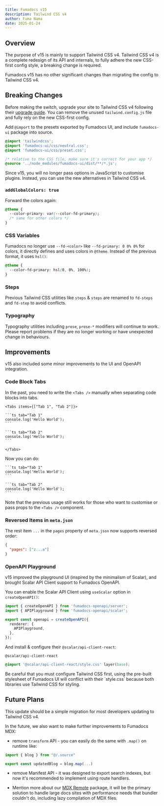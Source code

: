 ```yaml
---
title: Fumadocs v15
description: Tailwind CSS v4
author: Fuma Nama
date: 2025-01-24
---
```


## Overview

The purpose of v15 is mainly to support Tailwind CSS v4.
Tailwind CSS v4 is a complete redesign of its API and internals, to fully adhere the new CSS-first config style, a breaking change is required.

Fumadocs v15 has no other significant changes than migrating the config to Tailwind CSS v4.

## Breaking Changes

Before making the switch, upgrade your site to Tailwind CSS v4 following their [upgrade guide](https://tailwindcss.com/docs/upgrade-guide).
You can remove the unused `tailwind.config.js` file and fully rely on the new CSS-first config.

Add `@import` to the presets exported by Fumadocs UI, and include `fumadocs-ui` package into source.

```css title="Tailwind CSS"
@import 'tailwindcss';
@import 'fumadocs-ui/css/neutral.css';
@import 'fumadocs-ui/css/preset.css';

/* relative to the CSS file, make sure it's correct for your app */
@source '../node_modules/fumadocs-ui/dist/**/*.js';
```

Since v15, you will no longer pass options in JavaScript to customise plugins.
Instead, you can use the new alternatives in Tailwind CSS v4.

### `addGlobalColors: true`

Forward the colors again:

```css
@theme {
  --color-primary: var(--color-fd-primary);
  /* same for other colors */
}
```

### CSS Variables

Fumadocs no longer use `--fd-<color>` like `--fd-primary: 0 0% 0%` for colors, it directly defines and uses colors in `@theme`.
Instead of the previous format, it uses `hsl()`:

```css
@theme {
  --color-fd-primary: hsl(0, 0%, 100%);
}
```

### Steps

Previous Tailwind CSS utilities like `steps` & `steps` are renamed to `fd-steps` and `fd-step` to avoid conflicts.

### Typography

Typography utilities including `prose`, `prose-*` modifiers will continue to work. Please report problems if they are no longer working or have unexpected change in behaviours.

## Improvements

v15 also included some minor improvements to the UI and OpenAPI integration.

### Code Block Tabs

In the past, you need to write the `<Tabs />` manually when separating code blocks into tabs.

````mdx
<Tabs items={["Tab 1", "Tab 2"]}>

```ts tab="Tab 1"
console.log('Hello World');
```

```ts tab="Tab 2"
console.log('Hello World');
```

</Tabs>
````

Now you can do:

````mdx
```ts tab="Tab 1"
console.log('Hello World');
```

```ts tab="Tab 2"
console.log('Hello World');
```
````

Note that the previous usage still works for those who want to customise or pass props to the `<Tabs />` component.

### Reversed Items in `meta.json`

The rest item `...` in the `pages` property of `meta.json` now supports reversed order:

```json
{
  "pages": ["z...a"]
}
```

### OpenAPI Playground

v15 improved the playground UI (inspired by the minimalism of Scalar), and brought Scalar API Client support to Fumadocs OpenAPI.

You can enable the Scalar API Client using `useScalar` option in `createOpenAPI()`:

```ts
import { createOpenAPI } from 'fumadocs-openapi/server';
import { APIPlayground } from 'fumadocs-openapi/scalar';

export const openapi = createOpenAPI({
  renderer: {
    APIPlayground,
  },
});
```

And install & configure their `@scalar/api-client-react`:

```package-install
@scalar/api-client-react
```

```css title="global.css"
@import '@scalar/api-client-react/style.css' layer(base);
```

<Callout>
  Be careful that you must configure Tailwind CSS first, using the pre-built
  stylesheet of Fumadocs UI will conflict with their `style.css` because both
  libraries use Tailwind CSS for styling.
</Callout>

## Future Plans

This update should be a simple migration for most developers updating to Tailwind CSS v4.

In the future, we also want to make further improvements to Fumadocs MDX:

- remove `transform` API - you can easily do the same with `.map()` on runtime like:

```ts
import { blog } from "@/.source"

export const updatedBlog = blog.map(...)
```

- remove Manifest API - it was designed to export search indexes, but now it's recommended to implement using route handlers.

- Mention more about our [MDX Remote](/docs/headless/custom-source#mdx-remote) package, it will be the primary solution to handle large docs sites with performance needs that bundler couldn't do, including lazy compilation of MDX files.
